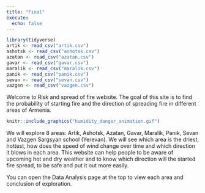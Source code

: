 ```yaml
---
title: "Final"
execute:
  echo: false
---
```


```r
library(tidyverse)
artik <- read_csv("artik.csv")
ashotsk <- read_csv("ashotsk.csv")
azatan <- read_csv("azatan.csv")
gavar <- read_csv("gavar.csv")
maralik <- read_csv("maralik.csv")
panik <- read_csv("panik.csv")
sevan <- read_csv("sevan.csv")
vazgen <- read_csv("vazgen.csv")
```

Welcome to Risk and spread of fire website. The goal of this site is to find the probability of starting fire and the direction of spreading fire in different areas of Armenia.

```r
knitr::include_graphics("humidity_danger_animation.gif")
```

We will explore 8 areas: Artik, Ashotsk, Azatan, Gavar, Maralik, Panik, Sevan and Vazgen Sargsyan school (Yerevan). We will see which area is the driest, hottest, how does the speed of wind change over time and which direction it blows in each area. This website can help people to be aware of upcoming hot and dry weather and to know which direction will the started fire spread, to be safe and put it out more easily.

You can open the Data Analysis page at the top to view each area and conclusion of exploration.
